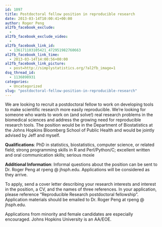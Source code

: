 ```yaml
---
id: 1097
title: Postdoctoral fellow position in reproducible research
date: 2013-03-14T10:00:41+00:00
author: Roger Peng
al2fb_facebook_exclude:
  - 
al2fb_facebook_exclude_video:
  - 
al2fb_facebook_link_id:
  - 136171103105421_472951982760663
al2fb_facebook_link_time:
  - 2013-03-14T14:00:56+00:00
al2fb_facebook_link_picture:
  - post=http://simplystatistics.org/?al2fb_image=1
dsq_thread_id:
  - 1136898931
categories:
  - Uncategorized
slug: "postdoctoral-fellow-position-in-reproducible-research"
---
```

We are looking to recruit a postdoctoral fellow to work on developing tools to make scientific research more easily reproducible. We're looking for someone who wants to work on (and solve!) real research problems in the biomedical sciences and address the growing need for reproducible research tools. The position would be in the Department of Biostatistics at the Johns Hopkins Bloomberg School of Public Health and would be jointly advised by Jeff and myself.

**Qualifications**: PhD in statistics, biostatistics, computer science, or related field; strong programming skills in R and Perl/Python/C; excellent written and oral communication skills; serious moxie

**Additional Information**: Informal questions about the position can be sent to Dr. Roger Peng at rpeng @ jhsph.edu. Applications will be considered as they arrive.

<div title="Page 1">
  <p>
    To apply, send a cover letter describing your research interests and interest in the position, a CV, and the names of three references. In your application, please reference "Reproducible Research postdoctoral fellowship". Application materials should be emailed to Dr. Roger Peng at rpeng @ jhsph.edu.
  </p>
  
  <p>
    Applications from minority and female candidates are especially encouraged. Johns Hopkins University is an AA/EOE.
  </p>
</div>
